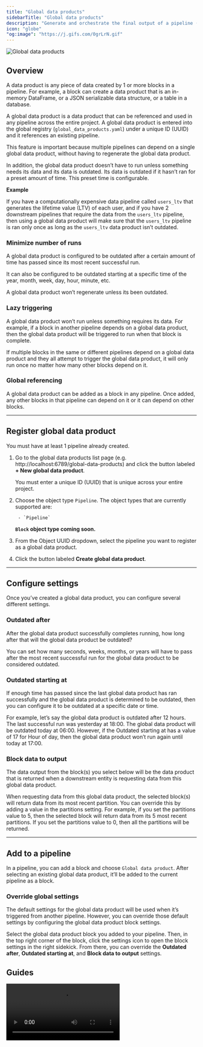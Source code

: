 ```yaml
---
title: "Global data products"
sidebarTitle: "Global data products"
description: "Generate and orchestrate the final output of a pipeline (aka data product). Data products can be globally referenced from any pipeline and its data output can be used in any block."
icon: "globe"
"og:image": "https://j.gifs.com/0grLrN.gif"
---
```


<Frame>
    <img
        alt="Global data products"
        src="https://j.gifs.com/0grLrN.gif"
    />
</Frame>

## Overview

A data product is any piece of data created by 1 or more blocks in a pipeline.
For example, a block can create a data product that is an in-memory DataFrame,
or a JSON serializable data structure, or a table in a database.

A global data product is a data product that can be referenced and used in any pipeline across the
entire project.
A global data product is entered into the global registry (`global_data_products.yaml`)
under a unique ID (UUID) and it references an existing pipeline.

This feature is important because multiple pipelines can depend on a single global data product,
without having to regenerate the global data product.

In addition, the global data product doesn’t have to run unless something needs its data and
its data is outdated. Its data is outdated if it hasn’t ran for a preset amount of time.
This preset time is configurable.

<b>Example</b>

If you have a computationally expensive data pipeline called `users_ltv`
that generates the lifetime value (LTV) of each user, and if you have 2 downstream pipelines
that require the data from the `users_ltv` pipeline, then using a global data product
will make sure that the `users_ltv` pipeline is ran only once as long as the `users_ltv`
data product isn’t outdated.

### Minimize number of runs

A global data product is configured to be outdated after a certain amount of time has passed
since its most recent successful run.

It can also be configured to be outdated starting at a specific time of the
year, month, week, day, hour, minute, etc.

A global data product won’t regenerate unless its been outdated.

### Lazy triggering

A global data product won’t run unless something requires its data. For example, if a block in
another pipeline depends on a global data product, then the global data product will be triggered
to run when that block is complete.

If multiple blocks in the same or different pipelines depend on a global data product and they
all attempt to trigger the global data product, it will only run once no matter how many other
blocks depend on it.

### Global referencing

A global data product can be added as a block in any pipeline.
Once added, any other blocks in that pipeline can depend on it or it can depend on other blocks.

---

## Register global data product

<Note>
    You must have at least 1 pipeline already created.
</Note>

1. Go to the global data products list page (e.g. http://localhost:6789/global-data-products)
    and click the button labeled <b>+ New global data product</b>.

    You must enter a unique ID (UUID) that is unique across your entire project.
1. Choose the object type `Pipeline`.
    The object types that are currently supported are:

        - `Pipeline`

    **`Block` object type coming soon.**
1. From the Object UUID dropdown, select the pipeline you want to register as a global data product.
1. Click the button labeled <b>Create global data product</b>.

---

## Configure settings

Once you’ve created a global data product, you can configure several different settings.

### Outdated after

After the global data product successfully completes running,
how long after that will the global data product be outdated?

You can set how many seconds, weeks, months, or years will have to pass
after the most recent successful run for the global data product to be considered outdated.

### Outdated starting at

If enough time has passed since the last global data product has ran successfully and
the global data product is determined to be outdated,
then you can configure it to be outdated at a specific date or time.

For example, let’s say the global data product is outdated after 12 hours.
The last successful run was yesterday at 18:00.
The global data product will be outdated today at 06:00.
However, if the Outdated starting at has a value of 17 for Hour of day,
then the global data product won’t run again until today at 17:00.

### Block data to output

The data output from the block(s) you select below will be the data product that is returned
when a downstream entity is requesting data from this global data product.

When requesting data from this global data product,
the selected block(s) will return data from its most recent partition.
You can override this by adding a value in the partitions setting.
For example, if you set the partitions value to 5,
then the selected block will return data from its 5 most recent partitions.
If you set the partitions value to 0, then all the partitions will be returned.

---

## Add to a pipeline

In a pipeline, you can add a block and choose `Global data product`.
After selecting an existing global data product, it’ll be added to the current pipeline as
a block.

### Override global settings

The default settings for the global data product will be used when it’s triggered from
another pipeline. However, you can override those default settings by configuring the
global data product block settings.

Select the global data product block you added to your pipeline.
Then, in the top right corner of the block, click the settings icon to open the block settings
in the right sidekick. From there, you can override the
<b>Outdated after</b>, <b>Outdated starting at</b>, and <b>Block data to output</b> settings.

## Guides

<video
    controls
    className="w-full aspect-video"
    src="https://github.com/kozmoai/assets/raw/main/global-data-products/overview.mp4">
</video>
